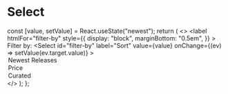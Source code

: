 
<Meta title="Select" component={Select} />

# Select

  const [value, setValue] = React.useState("newest");
  return (
    <>
      <label
        htmlFor="filter-by"
        style={{
          display: "block",
          marginBottom: "0.5em",
        }}
      >
        Filter by:
      </label>
      <Select
        id="filter-by"
        label="Sort"
        value={value}
        onChange={(ev) => setValue(ev.target.value)}
      >
        <option value="newest">Newest Releases</option>
        <option value="price">Price</option>
        <option value="curated">Curated</option>
      </Select>
    </>
  );
};

<Story name="Default">
  <ManagedSelect />
</Story>
